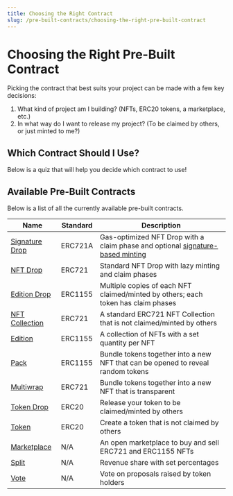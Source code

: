 ```yaml
---
title: Choosing the Right Contract
slug: /pre-built-contracts/choosing-the-right-pre-built-contract
---
```



# Choosing the Right Pre-Built Contract

Picking the contract that best suits your project can be made with a few key decisions:

1. What kind of project am I building? (NFTs, ERC20 tokens, a marketplace, etc.)
2. In what way do I want to release my project? (To be claimed by others, or just minted to me?)

## Which Contract Should I Use?

Below is a quiz that will help you decide which contract to use!

<WhichContractQuiz />

## Available Pre-Built Contracts

Below is a list of all the currently available pre-built contracts.

| Name                                                  | Standard | Description                                                                                                                     |
| ----------------------------------------------------- | -------- | ------------------------------------------------------------------------------------------------------------------------------- |
| [Signature Drop](/pre-built-contracts/signature-drop) | ERC721A  | Gas-optimized NFT Drop with a claim phase and optional [signature-based minting](/web3-sdk/advanced-features/on-demand-minting) |
| [NFT Drop](/pre-built-contracts/nft-drop)             | ERC721   | Standard NFT Drop with lazy minting and claim phases                                                                            |
| [Edition Drop](/pre-built-contracts/edition-drop)     | ERC1155  | Multiple copies of each NFT claimed/minted by others; each token has claim phases                                               |
| [NFT Collection](/pre-built-contracts/nft-collection) | ERC721   | A standard ERC721 NFT Collection that is not claimed/minted by others                                                           |
| [Edition](/pre-built-contracts/edition)               | ERC1155  | A collection of NFTs with a set quantity per NFT                                                                                |
| [Pack](/pre-built-contracts/pack)                     | ERC1155  | Bundle tokens together into a new NFT that can be opened to reveal random tokens                                                |
| [Multiwrap](/pre-built-contracts/multiwrap)           | ERC721   | Bundle tokens together into a new NFT that is transparent                                                                       |
| [Token Drop](/pre-built-contracts/token-drop)         | ERC20    | Release your token to be claimed/minted by others                                                                               |
| [Token](/pre-built-contracts/token)                   | ERC20    | Create a token that is not claimed by others                                                                                    |
| [Marketplace](/pre-built-contracts/marketplace)       | N/A      | An open marketplace to buy and sell ERC721 and ERC1155 NFTs                                                                     |
| [Split](/pre-built-contracts/split)                   | N/A      | Revenue share with set percentages                                                                                              |
| [Vote](/pre-built-contracts/vote)                     | N/A      | Vote on proposals raised by token holders                                                                                       |
